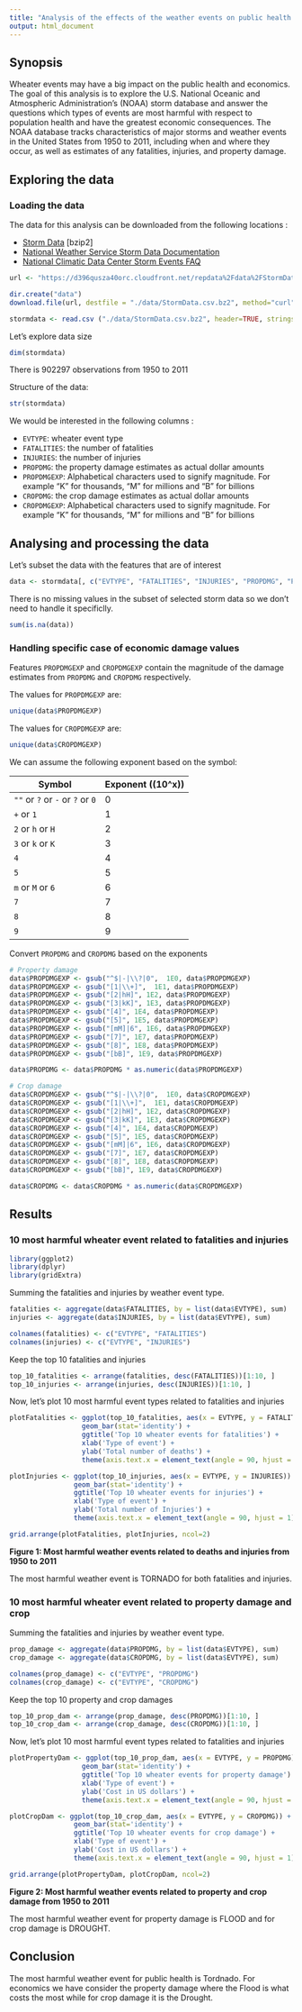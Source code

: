 ```yaml
---
title: "Analysis of the effects of the weather events on public health and economics accros the United States"
output: html_document
---
```


## Synopsis

Wheater events may have a big impact on the public health and economics. The goal of this analysis is to explore the U.S. National Oceanic and Atmospheric Administration's (NOAA) storm database and answer the questions which types of events are most harmful with respect to population health and have the greatest economic consequences. The NOAA database tracks characteristics of major storms and weather events in the United States from 1950 to 2011, including when and where they occur, as well as estimates of any fatalities, injuries, and property damage.

## Exploring the data

### Loading the data

The data for this analysis can be downloaded from the following locations :

* [Storm Data](https://d396qusza40orc.cloudfront.net/repdata%2Fdata%2FStormData.csv.bz2) [bzip2]
* [National Weather Service Storm Data Documentation](https://d396qusza40orc.cloudfront.net/repdata%2Fpeer2_doc%2Fpd01016005curr.pdf)
* [National Climatic Data Center Storm Events FAQ](https://d396qusza40orc.cloudfront.net/repdata%2Fpeer2_doc%2FNCDC%20Storm%20Events-FAQ%20Page.pdf)

```r
url <- "https://d396qusza40orc.cloudfront.net/repdata%2Fdata%2FStormData.csv.bz2"

dir.create("data")
download.file(url, destfile = "./data/StormData.csv.bz2", method="curl")

stormdata <- read.csv ("./data/StormData.csv.bz2", header=TRUE, stringsAsFactors=FALSE)
```

Let's explore data size

```r
dim(stormdata)
```

There is 902297 observations from 1950 to 2011

Structure of the data:

```r
str(stormdata)
```

We would be interested in the following columns :

* `EVTYPE`: wheater event type
* `FATALITIES`: the number of fatalities
* `INJURIES`: the number of injuries
* `PROPDMG`: the property damage estimates as actual dollar amounts
* `PROPDMGEXP`: Alphabetical characters used to signify magnitude. For example "K" for thousands, "M" for millions and "B" for billions
* `CROPDMG`: the crop damage estimates as actual dollar amounts
* `CROPDMGEXP`: Alphabetical characters used to signify magnitude. For example "K" for thousands, "M" for millions and "B" for billions

## Analysing and processing the data

Let's subset the data with the features that are of interest

```r
data <- stormdata[, c("EVTYPE", "FATALITIES", "INJURIES", "PROPDMG", "PROPDMGEXP","CROPDMG", "CROPDMGEXP")]
```

There is no missing values in the subset of selected storm data so we don't need to handle it specificlly.

```r
sum(is.na(data))
```

### Handling specific case of economic damage values

Features `PROPDMGEXP` and `CROPDMGEXP` contain the magnitude of the damage estimates from `PROPDMG` and `CROPDMG` respectively.

The values for `PROPDMGEXP` are:

```r
unique(data$PROPDMGEXP)
```

The values for `CROPDMGEXP` are:

```r
unique(data$CROPDMGEXP)
```

We can assume the following exponent based on the symbol:

Symbol|Exponent (\(10^x\))
--- | ---
`""` or `?` or `-` or `?` or `0`|0
`+` or `1`|1
`2` or `h` or `H`|2
`3` or `k` or `K`|3
`4`|4
`5`|5
`m` or `M` or `6`|6
`7`|7
`8`|8
`9`|9

Convert `PROPDMG` and `CROPDMG` based on the exponents

```r
# Property damage
data$PROPDMGEXP <- gsub("^$|-|\\?|0",  1E0, data$PROPDMGEXP)
data$PROPDMGEXP <- gsub("[1|\\+]",  1E1, data$PROPDMGEXP)
data$PROPDMGEXP <- gsub("[2|hH]", 1E2, data$PROPDMGEXP)
data$PROPDMGEXP <- gsub("[3|kK]", 1E3, data$PROPDMGEXP)
data$PROPDMGEXP <- gsub("[4]", 1E4, data$PROPDMGEXP) 
data$PROPDMGEXP <- gsub("[5]", 1E5, data$PROPDMGEXP) 
data$PROPDMGEXP <- gsub("[mM]|6", 1E6, data$PROPDMGEXP)
data$PROPDMGEXP <- gsub("[7]", 1E7, data$PROPDMGEXP)
data$PROPDMGEXP <- gsub("[8]", 1E8, data$PROPDMGEXP)
data$PROPDMGEXP <- gsub("[bB]", 1E9, data$PROPDMGEXP)

data$PROPDMG <- data$PROPDMG * as.numeric(data$PROPDMGEXP)

# Crop damage
data$CROPDMGEXP <- gsub("^$|-|\\?|0",  1E0, data$CROPDMGEXP)
data$CROPDMGEXP <- gsub("[1|\\+]",  1E1, data$CROPDMGEXP)
data$CROPDMGEXP <- gsub("[2|hH]", 1E2, data$CROPDMGEXP)
data$CROPDMGEXP <- gsub("[3|kK]", 1E3, data$CROPDMGEXP)
data$CROPDMGEXP <- gsub("[4]", 1E4, data$CROPDMGEXP) 
data$CROPDMGEXP <- gsub("[5]", 1E5, data$CROPDMGEXP) 
data$CROPDMGEXP <- gsub("[mM]|6", 1E6, data$CROPDMGEXP)
data$CROPDMGEXP <- gsub("[7]", 1E7, data$CROPDMGEXP)
data$CROPDMGEXP <- gsub("[8]", 1E8, data$CROPDMGEXP)
data$CROPDMGEXP <- gsub("[bB]", 1E9, data$CROPDMGEXP)

data$CROPDMG <- data$CROPDMG * as.numeric(data$CROPDMGEXP)
```

## Results

### 10 most harmful wheater event related to fatalities and injuries

```r
library(ggplot2)
library(dplyr)
library(gridExtra)
```

Summing the fatalities and injuries by weather event type.

```r
fatalities <- aggregate(data$FATALITIES, by = list(data$EVTYPE), sum)
injuries <- aggregate(data$INJURIES, by = list(data$EVTYPE), sum)

colnames(fatalities) <- c("EVTYPE", "FATALITIES")
colnames(injuries) <- c("EVTYPE", "INJURIES")
```

Keep the top 10 fatalities and injuries

```r
top_10_fatalities <- arrange(fatalities, desc(FATALITIES))[1:10, ]
top_10_injuries <- arrange(injuries, desc(INJURIES))[1:10, ]
```

Now, let's plot 10 most harmful event types related to fatalities and injuries

```r
plotFatalities <- ggplot(top_10_fatalities, aes(x = EVTYPE, y = FATALITIES)) + 
                  geom_bar(stat='identity') +
                  ggtitle('Top 10 wheater events for fatalities') +
                  xlab('Type of event') +
                  ylab('Total number of deaths') +
                  theme(axis.text.x = element_text(angle = 90, hjust = 1))

plotInjuries <- ggplot(top_10_injuries, aes(x = EVTYPE, y = INJURIES)) + 
                geom_bar(stat='identity') +
                ggtitle('Top 10 wheater events for injuries') +
                xlab('Type of event') +
                ylab('Total number of Injuries') +
                theme(axis.text.x = element_text(angle = 90, hjust = 1))

grid.arrange(plotFatalities, plotInjuries, ncol=2)
```

**Figure 1: Most harmful weather events related to deaths and injuries from 1950 to 2011**

The most harmful weather event is TORNADO for both fatalities and injuries.

### 10 most harmful wheater event related to property damage and crop

Summing the fatalities and injuries by weather event type.

```r
prop_damage <- aggregate(data$PROPDMG, by = list(data$EVTYPE), sum)
crop_damage <- aggregate(data$CROPDMG, by = list(data$EVTYPE), sum)

colnames(prop_damage) <- c("EVTYPE", "PROPDMG")
colnames(crop_damage) <- c("EVTYPE", "CROPDMG")
```

Keep the top 10 property and crop damages

```r
top_10_prop_dam <- arrange(prop_damage, desc(PROPDMG))[1:10, ]
top_10_crop_dam <- arrange(crop_damage, desc(CROPDMG))[1:10, ]
```

Now, let's plot 10 most harmful event types related to fatalities and injuries

```r
plotPropertyDam <- ggplot(top_10_prop_dam, aes(x = EVTYPE, y = PROPDMG)) + 
                  geom_bar(stat='identity') +
                  ggtitle('Top 10 wheater events for property damage') +
                  xlab('Type of event') +
                  ylab('Cost in US dollars') +
                  theme(axis.text.x = element_text(angle = 90, hjust = 1))

plotCropDam <- ggplot(top_10_crop_dam, aes(x = EVTYPE, y = CROPDMG)) + 
                geom_bar(stat='identity') +
                ggtitle('Top 10 wheater events for crop damage') +
                xlab('Type of event') +
                ylab('Cost in US dollars') +
                theme(axis.text.x = element_text(angle = 90, hjust = 1))

grid.arrange(plotPropertyDam, plotCropDam, ncol=2)
```

**Figure 2: Most harmful weather events related to property and crop damage from 1950 to 2011**

The most harmful weather event for property damage is FLOOD and for crop damage is DROUGHT.

## Conclusion

The most harmful weather event for public health is Tordnado. For economics we have consider the property damage where the Flood is what costs the most while for crop damage it is the Drought.



